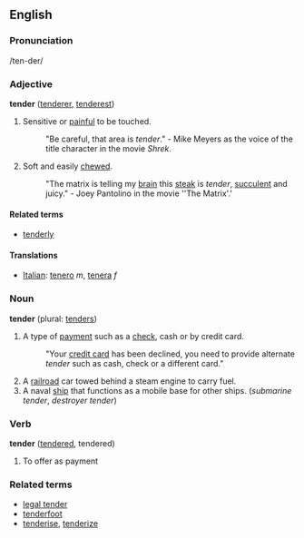 ==English==
===Pronunciation===
/ten-der/

===Adjective===
'''tender''' ([[tenderer]], [[tenderest]])

# Sensitive or [[pain|painful]] to be touched.  
#:"Be careful, that area is ''tender''." - Mike Meyers as the voice of the title character in the movie ''Shrek''.
# Soft and easily [[chewed]].  
#:"The matrix is telling my [[brain]] this [[steak]] is ''tender'', [[succulent]] and juicy." - Joey Pantolino in the movie ''The Matrix'.'

====Related terms====
*[[tenderly]]

====Translations====
*[[Italian]]: [[tenero]] ''m'', [[tenera]] ''f''


===Noun===
'''tender''' (plural: [[tenders]])

#A type of [[payment]] such as a [[check]], cash or by credit card.
#:"Your [[credit card]] has been declined, you need to provide alternate ''tender'' such as cash, check or a different card."
#A [[railroad]] car towed behind a steam engine to carry fuel.
#A naval [[ship]] that functions as a mobile base for other ships. (''submarine tender'', ''destroyer tender'')

===Verb===
'''tender''' ([[tendered]], tendered)
#To offer as payment

===Related terms===
*[[legal tender]]
*[[tenderfoot]]
*[[tenderise]], [[tenderize]]